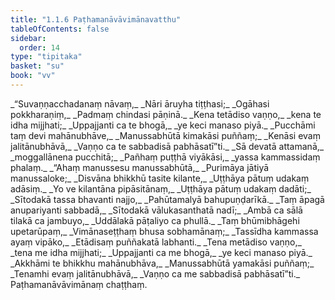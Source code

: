 ```yaml
---
title: "1.1.6 Paṭhamanāvāvimānavatthu"
tableOfContents: false
sidebar:
  order: 14
type: "tipitaka"
basket: "su"
book: "vv"
---
```



<DynamicBreadcrumb />

<Division number="43" book="vv" bookNo="19" page="6">

<Paragraph number="49" type="verses" book="vv">
_“Suvaṇṇacchadanaṃ nāvaṃ,_  
_Nāri āruyha tiṭṭhasi;_  
_Ogāhasi pokkharaṇiṃ,_  
_Padmaṃ chindasi pāṇinā._  

</Paragraph>

</Division>
<Division number="44" book="vv" bookNo="19" page="6">

<Paragraph number="50" type="verses" book="vv">
_Kena tetādiso vaṇṇo,_  
_kena te idha mijjhati;_  
_Uppajjanti ca te bhogā,_  
_ye keci manaso piyā._  

</Paragraph>

</Division>
<Division number="45" book="vv" bookNo="19" page="6">

<Paragraph number="51" type="verses" book="vv">
_Pucchāmi taṃ devi mahānubhāve,_  
_Manussabhūtā kimakāsi puññaṃ;_  
_Kenāsi evaṃ jalitānubhāvā,_  
_Vaṇṇo ca te sabbadisā pabhāsatī”ti._  

</Paragraph>

</Division>
<Division number="46" book="vv" bookNo="19" page="6">

<Paragraph number="52" type="verses" book="vv">
_Sā devatā attamanā,_  
_moggallānena pucchitā;_  
_Pañhaṃ puṭṭhā viyākāsi,_  
_yassa kammassidaṃ phalaṃ._  

</Paragraph>

</Division>
<Division number="47" book="vv" bookNo="19" page="7">

<Paragraph number="53" type="verses" book="vv">
_“Ahaṃ manussesu manussabhūtā,_  
_Purimāya jātiyā manussaloke;_  
_Disvāna bhikkhū tasite kilante,_  
_Uṭṭhāya pātuṃ udakaṃ adāsiṃ._  

</Paragraph>

</Division>
<Division number="48" book="vv" bookNo="19" page="7">

<Paragraph number="54" type="verses" book="vv">
_Yo ve kilantāna pipāsitānaṃ,_  
_Uṭṭhāya pātuṃ udakaṃ dadāti;_  
_Sītodakā tassa bhavanti najjo,_  
_Pahūtamalyā bahupuṇḍarīkā._  

</Paragraph>

</Division>
<Division number="49" book="vv" bookNo="19" page="7">

<Paragraph number="55" type="verses" book="vv">
_Taṃ āpagā anupariyanti sabbadā,_  
_Sītodakā vālukasanthatā nadī;_  
_Ambā ca sālā tilakā ca jambuyo,_  
_Uddālakā pāṭaliyo ca phullā._  

</Paragraph>

</Division>
<Division number="50" book="vv" bookNo="19" page="7">

<Paragraph number="56" type="verses" book="vv">
_Taṃ bhūmibhāgehi upetarūpaṃ,_  
_Vimānaseṭṭhaṃ bhusa sobhamānaṃ;_  
_Tassīdha kammassa ayaṃ vipāko,_  
_Etādisaṃ puññakatā labhanti._  

</Paragraph>

</Division>
<Division number="51" book="vv" bookNo="19" page="7">

<Paragraph number="57" type="verses" book="vv">
_Tena metādiso vaṇṇo,_  
_tena me idha mijjhati;_  
_Uppajjanti ca me bhogā,_  
_ye keci manaso piyā._  

</Paragraph>

</Division>
<Division number="52" book="vv" bookNo="19" page="7">

<Paragraph number="58" type="verses" book="vv">
_Akkhāmi te bhikkhu mahānubhāva,_  
_Manussabhūtā yamakāsi puññaṃ;_  
_Tenamhi evaṃ jalitānubhāvā,_  
_Vaṇṇo ca me sabbadisā pabhāsatī”ti._  


</Paragraph>
</Division>

<Paragraph number="59" type="center" book="vv">
Paṭhamanāvāvimānaṃ chaṭṭhaṃ.
</Paragraph>